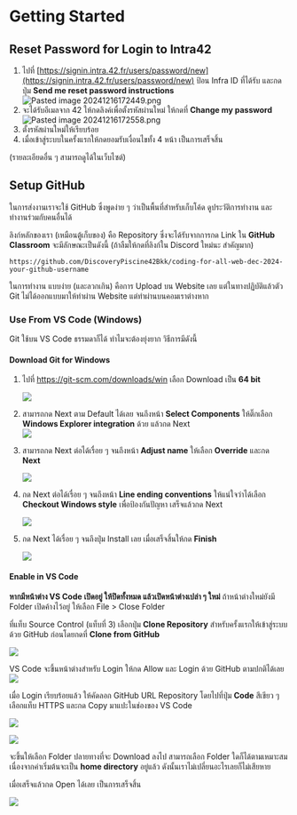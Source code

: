# Getting Started

## Reset Password for Login to Intra42

1. ไปที่ [https://signin.intra.42.fr/users/password/new](https://signin.intra.42.fr/users/password/new) ป้อน Infra ID ที่ได้รับ และกดปุ่ม **Send me reset password instructions**
	![Pasted image 20241216172449.png](/screenshots/Pasted%20image%2020241216172449.png)
2. จะได้รับอีเมลจาก 42 ให้กดลิงค์เพื่อตั้งรหัสผ่านใหม่ ให้กดที่ **Change my password**
	![Pasted image 20241216172558.png](/screenshots/Pasted%20image%2020241216172558.png)
3. ตั้งรหัสผ่านใหม่ให้เรียบร้อย
4. เมื่อเข้าสู่ระบบในครั้งแรกให้กดยอมรับเงื่อนไขทั้ง 4 หน้า เป็นการเสร็จสิ้น

(รายละเอียดอื่น ๆ สามารถดูได้ในเว็บไซต์)


## Setup GitHub

ในการส่งงานเราจะใช้ GitHub ซึ่งพูดง่าย ๆ ว่าเป็นพื้นที่สำหรับเก็บโค้ด ดูประวัติการทำงาน และทำงานร่วมกับคนอื่นได้

ลิงก์หลักของเรา (เหมือนตู้เก็บของ) คือ Repository ซึ่งจะได้รับจากการกด Link ใน **GitHub Classroom** จะมีลักษณะเป็นดังนี้ (ถ้าลืมให้กดที่ลิงก์ใน Discord ใหม่นะ สำคัญมาก)

```
https://github.com/DiscoveryPiscine42Bkk/coding-for-all-web-dec-2024-your-github-username
```

ในการทำงาน แบบง่าย (และลวกเกิน) คือการ Upload บน Website เลย แต่ในทางปฏิบัติแล้วตัว Git ไม่ได้ออกแบบมาให้ทำผ่าน Website แต่ทำผ่านบนคอมเราต่างหาก

### Use From VS Code (Windows)

Git ใช้บน VS Code ธรรมดาก็ได้ ทำไมจะต้องยุ่งยาก วิธีการมีดังนี้

#### Download Git for Windows

1. ไปที่ https://git-scm.com/downloads/win เลือก Download เป็น **64 bit**
	
	![](/screenshots/Pasted%20image%2020241217004342.png)
2. สามารถกด Next ตาม Default ได้เลย จนถึงหน้า **Select Components** ให้ติ๊กเลือก **Windows Explorer integration** ด้วย แล้วกด Next 	
	![](/screenshots/Pasted%20image%2020241217010849.png)
3. สามารถกด Next ต่อได้เรื่อย ๆ จนถึงหน้า **Adjust name** ให้เลือก **Override** และกด **Next**
	
	![](/screenshots/Pasted%20image%2020241217004707.png)

4. กด Next ต่อได้เรื่อย ๆ จนถึงหน้า **Line ending conventions** ให้แน่ใจว่าได้เลือก **Checkout Windows style** เพื่อป้องกันปัญหา เสร็จแล้วกด Next 
	
	![](/screenshots/Pasted%20image%2020241217004827.png)
5. กด Next ได้เรื่อย ๆ จนถึงปุ่ม Install เลย เมื่อเสร็จสิ้นให้กด **Finish**
	
	![](/screenshots/Pasted%20image%2020241217004931.png)

#### Enable in VS Code

**หากมีหน้าต่าง VS Code เปิดอยู่ ให้ปิดทั้งหมด แล้วเปิดหน้าต่างเปล่า ๆ ใหม่** ถ้าหน้าต่างใหม่ยังมี Folder เปิดค้างไว้อยู่ ให้เลือก File > Close Folder

ที่แท็บ Source Control (แท็บที่ 3) เลือกปุ่ม **Clone Repository** สำหรับครั้งแรกให้เข้าสู่ระบบด้วย GitHub ก่อนโดยกดที่ **Clone from GitHub**

![](/screenshots/Pasted%20image%2020241217005520.png)

VS Code จะขึ้นหน้าต่างสำหรับ Login ให้กด Allow และ Login ด้วย GitHub ตามปกติได้เลย
![](/screenshots/Pasted%20image%2020241217005536.png)

เมื่อ Login เรียบร้อยแล้ว ให้คัดลอก GitHub URL Repository โดยไปที่ปุ่ม **Code** สีเขียว ๆ เลือกแท็บ HTTPS และกด Copy มาแปะในช่องของ VS Code

![](/screenshots/Pasted%20image%2020241217005822.png)

![](/screenshots/Pasted%20image%2020241217005707.png)

จะขึ้นให้เลือก Folder ปลายทางที่จะ Download ลงไป สามารถเลือก Folder ใดก็ได้ตามเหมาะสม เนื่องจากค่าเริ่มต้นจะเป็น **home directory** อยู่แล้ว ดังนั้นเราไม่เปลี่ยนอะไรเลยก็ไม่เสียหาย

เมื่อเสร็จแล้วกด Open ได้เลย เป็นการเสร็จสิ้น

![](/screenshots/Pasted%20image%2020241217010002.png)